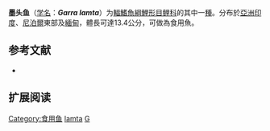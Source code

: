 {{Speciesbox
| name = 墨头鱼
| status = LC
| status_system = IUCN3.1
| image = Garra lamta Day.jpg
| genus = Garra
| species = lamta
| authority = [[弗朗西斯·布坎南-漢密爾頓|Hamilton]], 1822
| synonyms = *''Cyprinus lamta''<br /><small>Hamilton, 1822</small> 
*''Discognathus lamta''<br /><small>Hamilton, 1822</small>
*''Garra lampa''<br /><small>Hamilton, 1822</small> ''
*''Garra prashadi''<br /><small>Hora, 1921</small>
}}

'''墨头鱼'''（[[学名|学名]]：'''''Garra lamta'''''）为[[輻鰭魚綱|輻鰭魚綱]][[鯉形目|鯉形目]][[鲤科|鲤科]]的其中一[[種|種]]。分布於[[亞洲|亞洲]][[印度|印度]]、[[尼泊爾|尼泊爾]]東部及[[緬甸|緬甸]]，體長可達13.4公分，可做為食用魚。

== 参考文献 ==
*{{FishBase_species|genus=Garra|species=lamta|year=2011|month=12}}

== 扩展阅读 ==
{{refbegin}}
{{wikispecies-inline|Garra lamta|墨头鱼}}
{{refend}}
{{Taxonbar|from=Q1039756}}

[[Category:食用鱼|Category:食用鱼]]
[[Category:墨头鱼属|lamta]]
[[Category:1822年描述的魚類|G]]


{{鯉形目小作品}}